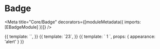 

# Badge

<Meta title="Core/Badge" decorators={[moduleMetadata({ imports: [EBadgeModule] })]} />

<Props of={EBadge} />

<Preview>
    <Story name="withNumber" height="80px">
        {{
            template: `<e-badge></e-badge>`,
        }}
    </Story>
</Preview>

<Preview>
    <Story name="withLongNumber" height="80px">
        {{
            template: `<e-badge>23</e-badge>`,
        }}
    </Story>
</Preview>

<Preview>
    <Story name="onSquare" height="80px">
        {{
            template: `
                <e-badge [appearance]="appearance">1</e-badge>
            `,
            props: {
                appearance: 'alert'
            }
        }}
    </Story>
</Preview>

